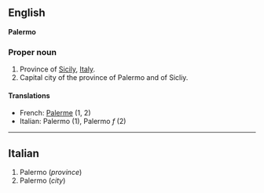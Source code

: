 ==English==
'''Palermo'''

===Proper noun===

#Province of [[Sicily]], [[Italy]].
#Capital city of the province of Palermo and of Sicliy.

====Translations====

*French: [[Palerme]] (1, 2)
*Italian: Palermo (1), Palermo ''f'' (2)

----

==Italian==

#Palermo (''province'')
#Palermo (''city'')